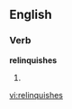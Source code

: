 ==English==
===Verb===
'''relinquishes'''
# {{third-person singular of|[[relinquish]]}}

[[vi:relinquishes]]